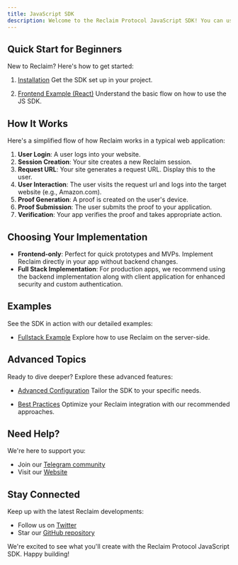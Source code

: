 ```yaml
---
title: JavaScript SDK
description: Welcome to the Reclaim Protocol JavaScript SDK! You can use JS SDK to implement Reclaim in your browser or Node.js applications. This SDK helps you create a simple process where users can prove their credentials from other websites, all without sharing sensitive information.
---
```


## Quick Start for Beginners

New to Reclaim? Here's how to get started:

1. [Installation](./js/installation)
   Get the SDK set up in your project.

2. [Frontend Example (React)](./js/frontend-example)
   Understand the basic flow on how to use the JS SDK.

## How It Works

Here's a simplified flow of how Reclaim works in a typical web application:

1. **User Login**: A user logs into your website.
2. **Session Creation**: Your site creates a new Reclaim session.
3. **Request URL**: Your site generates a request URL. Display this to the user.
4. **User Interaction**: The user visits the request url and logs into the target website (e.g., Amazon.com).
5. **Proof Generation**: A proof is created on the user's device.
6. **Proof Submission**: The user submits the proof to your application.
7. **Verification**: Your app verifies the proof and takes appropriate action.

## Choosing Your Implementation

- **Frontend-only**: Perfect for quick prototypes and MVPs. Implement Reclaim directly in your app without backend changes.
- **Full Stack Implementation**: For production apps, we recommend using the backend implementation along with client application for enhanced security and custom authentication.

## Examples

See the SDK in action with our detailed examples:

- [Fullstack Example](./js/fullstack-example)
  Explore how to use Reclaim on the server-side.

## Advanced Topics

Ready to dive deeper? Explore these advanced features:

- [Advanced Configuration](../advance-configurations/advance-options)
   Tailor the SDK to your specific needs.

- [Best Practices](./js/best-practices)
   Optimize your Reclaim integration with our recommended approaches.

## Need Help?

We're here to support you:

- Join our [Telegram community](https://t.me/protocolreclaim)
- Visit our [Website](https://reclaimprotocol.org)

## Stay Connected

Keep up with the latest Reclaim developments:

- Follow us on [Twitter](https://twitter.com/reclaimprotocol)
- Star our [GitHub repository](https://github.com/reclaimprotocol/reclaim-js-sdk/)

We're excited to see what you'll create with the Reclaim Protocol JavaScript SDK. Happy building!